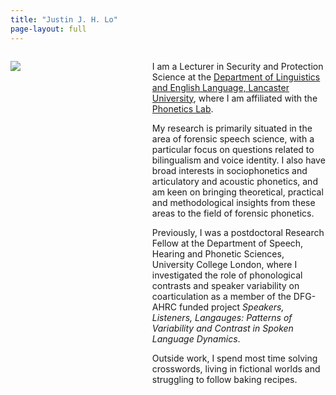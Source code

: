 ```yaml
---
title: "Justin J. H. Lo"
page-layout: full
---
```


:::: {.columns}

::: {.column width="35%"}

![](img/profile.png)

:::

::: {.column width="5%"}

:::

::: {.column width="60%"}

I am a Lecturer in Security and Protection Science at the [Department of Linguistics and English Language, Lancaster University](https://lancaster.ac.uk/linguistics/), where I am affiliated with the [Phonetics Lab](http://wp.lancs.ac.uk/phonetics/).

My research is primarily situated in the area of forensic speech science, with a particular focus on questions related to bilingualism and voice identity. I also have broad interests in sociophonetics and articulatory and acoustic phonetics, and am keen on bringing theoretical, practical and methodological insights from these areas to the field of forensic phonetics.

Previously, I was a postdoctoral Research Fellow at the Department of Speech, Hearing and Phonetic Sciences, University College London, where I investigated the role of phonological contrasts and speaker variability on coarticulation as a member of the DFG-AHRC funded project *Speakers, Listeners, Langauges: Patterns of Variability and Contrast in Spoken Language Dynamics*.

Outside work, I spend most time solving crosswords, living in fictional worlds and struggling to follow baking recipes.

:::

::::
